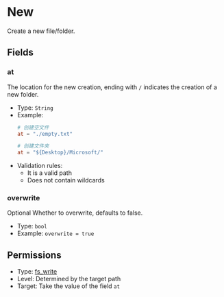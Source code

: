 # New

[//]: # (This file is automatically generated by script, do not modify it.)


Create a new file/folder.

## Fields
### at
The location for the new creation, ending with `/` indicates the creation of a new folder.
* Type: `String`  
* Example:
  ```toml
  # 创建空文件
  at = "./empty.txt"
  
  # 创建文件夹
  at = "${Desktop}/Microsoft/"
  ``` 
* Validation rules:
  * It is a valid path
  * Does not contain wildcards
### overwrite
<Tag>Optional</Tag> Whether to overwrite, defaults to false.
* Type: `bool`  
* Example: `overwrite = true`  
## Permissions
* Type: [fs_write](/nep/definition/3-permissions.html#fs_write)
* Level: Determined by the target path
* Target: Take the value of the field `at`
